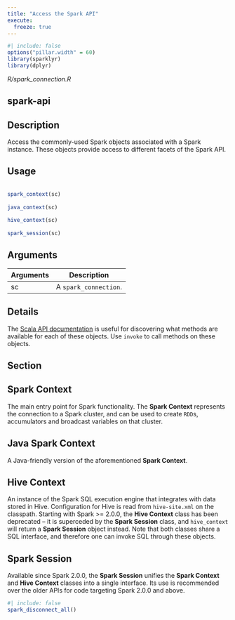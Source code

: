 ```yaml
---
title: "Access the Spark API"
execute:
  freeze: true
---
```


```r
#| include: false
options("pillar.width" = 60)
library(sparklyr) 
library(dplyr)
```

*R/spark_connection.R*

## spark-api

## Description
 Access the commonly-used Spark objects associated with a Spark instance. These objects provide access to different facets of the Spark API. 


## Usage
```r
 
spark_context(sc) 
 
java_context(sc) 
 
hive_context(sc) 
 
spark_session(sc) 
```

## Arguments
|Arguments|Description|
|---|---|
| sc | A `spark_connection`. |

## Details
 The [Scala API documentation](https://spark.apache.org/docs/latest/api/scala/) is useful for discovering what methods are available for each of these objects. Use `invoke` to call methods on these objects. 

## Section

## Spark Context

   The main entry point for Spark functionality. The **Spark Context** represents the connection to a Spark cluster, and can be used to create `RDD`s, accumulators and broadcast variables on that cluster. 

## Java Spark Context

   A Java-friendly version of the aforementioned **Spark Context**. 

## Hive Context

   An instance of the Spark SQL execution engine that integrates with data stored in Hive. Configuration for Hive is read from `hive-site.xml` on the classpath.  Starting with Spark >= 2.0.0, the **Hive Context** class has been deprecated -- it is superceded by the **Spark Session** class, and `hive_context` will return a **Spark Session** object instead. Note that both classes share a SQL interface, and therefore one can invoke SQL through these objects. 

## Spark Session

   Available since Spark 2.0.0, the **Spark Session** unifies the **Spark Context** and **Hive Context** classes into a single interface. Its use is recommended over the older APIs for code targeting Spark 2.0.0 and above. 






```r
#| include: false
spark_disconnect_all()
```
